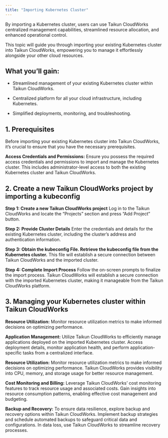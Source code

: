 ```yaml
---
title: "Importing Kubernetes Cluster"
---
```


By importing a Kubernetes cluster, users can use Taikun CloudWorks centralized management capabilities, streamlined resource allocation, and enhanced operational control.

This topic will guide you through importing your existing Kubernetes cluster into Taikun CloudWorks, empowering you to manage it effortlessly alongside your other cloud resources.

## What you’ll gain:

* Streamlined management of your existing Kubernetes cluster within Taikun CloudWorks.

* Centralized platform for all your cloud infrastructure, including Kubernetes.

* Simplified deployments, monitoring, and troubleshooting.

## 1. Prerequisites

Before importing your existing Kubernetes cluster into Taikun CloudWorks, it’s crucial to ensure that you have the necessary prerequisites.

**Access Credentials and Permissions:** Ensure you possess the required access credentials and permissions to import and manage the Kubernetes cluster. This includes administrator-level access to both the existing Kubernetes cluster and Taikun CloudWorks.

## 2. Create a new Taikun CloudWorks project by importing a kubeconfig

**Step 1: Create a new Taikun CloudWorks project** Log in to the Taikun CloudWorks and locate the “Projects” section and press “Add Project” button.

**Step 2: Provide Cluster Details** Enter the credentials and details for the existing Kubernetes cluster, including the cluster’s address and authentication information.

**Step 3: Obtain the kubeconfig File. Retrieve the kubeconfig file from the Kubernetes cluster.** This file will establish a secure connection between Taikun CloudWorks and the imported cluster.

**Step 4: Complete Import Process** Follow the on-screen prompts to finalize the import process. Taikun CloudWorks will establish a secure connection with the imported Kubernetes cluster, making it manageable from the Taikun CloudWorks platform.

## 3. Managing your Kubernetes cluster within Taikun CloudWorks

**Resource Utilization:** Monitor resource utilization metrics to make informed decisions on optimizing performance.

**Application Management:** Utilize Taikun CloudWorks to efficiently manage applications deployed on the imported Kubernetes cluster. Access deployment details, monitor application health, and perform application-specific tasks from a centralized interface.

**Resource Utilization:** Monitor resource utilization metrics to make informed decisions on optimizing performance. Taikun CloudWorks provides visibility into CPU, memory, and storage usage for better resource management.

**Cost Monitoring and Billing:** Leverage Taikun CloudWorks’ cost monitoring features to track resource usage and associated costs. Gain insights into resource consumption patterns, enabling effective cost management and budgeting.

**Backup and Recovery:** To ensure data resilience, explore backup and recovery options within Taikun CloudWorks. Implement backup strategies and schedule automated backups to safeguard critical data and configurations. In data loss, use Taikun CloudWorks to streamline recovery processes.